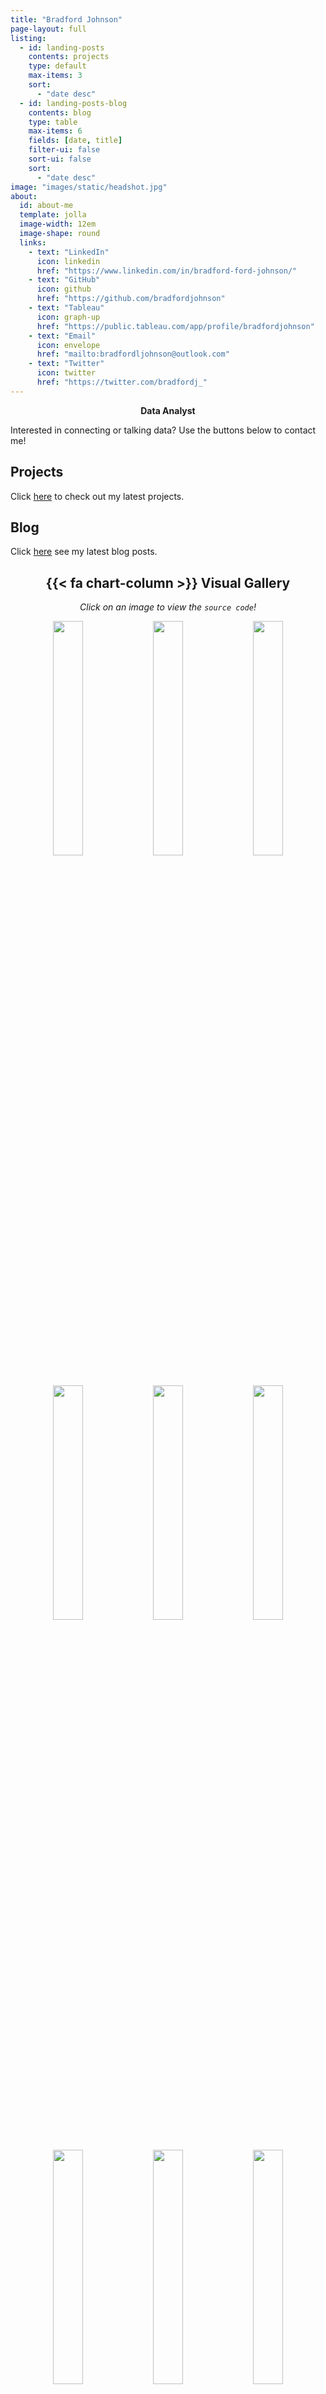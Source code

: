 ```yaml
---
title: "Bradford Johnson"
page-layout: full
listing: 
  - id: landing-posts
    contents: projects
    type: default
    max-items: 3
    sort:
      - "date desc"
  - id: landing-posts-blog
    contents: blog
    type: table
    max-items: 6
    fields: [date, title]
    filter-ui: false
    sort-ui: false
    sort:
      - "date desc"
image: "images/static/headshot.jpg"
about:
  id: about-me
  template: jolla
  image-width: 12em
  image-shape: round
  links:
    - text: "LinkedIn"
      icon: linkedin
      href: "https://www.linkedin.com/in/bradford-ford-johnson/"
    - text: "GitHub"
      icon: github
      href: "https://github.com/bradfordjohnson"
    - text: "Tableau"
      icon: graph-up
      href: "https://public.tableau.com/app/profile/bradfordjohnson"
    - text: "Email"
      icon: envelope
      href: "mailto:bradfordljohnson@outlook.com"
    - text: "Twitter"
      icon: twitter
      href: "https://twitter.com/bradfordj_"
---
```


::: {#about-me}
<center>**Data Analyst**</center>

::: {.callout-important appearance="minimal"}
Interested in connecting or talking data? Use the buttons below to contact me!
:::
:::

::: grid
::: {.g-col-12 .g-col-md-6}
## Projects

Click [here](projects.qmd) to check out my latest projects.

::: {#landing-posts}
:::
:::

::: {.g-col-12 .g-col-md-6}
## Blog

Click [here](blog.qmd) see my latest blog posts.

::: {#landing-posts-blog}
:::
:::
:::

<div>

<center>

## {{< fa chart-column >}} Visual Gallery

*Click on an image to view the `source code`!*

<p>[![](images/dynamic/african-languages.png){width="31%"}](https://github.com/bradfordjohnson/tidytuesday/blob/main/2023/week-9/african-languages.R) [![](images/dynamic/bob-ross.png){width="31%"}](https://github.com/bradfordjohnson/tidytuesday/blob/main/2023/week-8/bob-ross.R) [![](images/dynamic/age-gaps.png){width="31%"}](https://github.com/bradfordjohnson/tidytuesday/blob/main/2023/week-7/age-gaps.R)</p>

<p>[![](images/dynamic/stocks.png){width="31%"}](https://github.com/bradfordjohnson/tidytuesday/blob/main/2023/week-6/stocks.R) [![](images/dynamic/cats.png){width="31%"}](https://github.com/bradfordjohnson/tidytuesday/blob/main/2023/week-5/cats.R) [![](images/dynamic/alone.png){width="31%"}](https://github.com/bradfordjohnson/tidytuesday/blob/main/2023/week-4/alone.R)</p>

<p>[![](images/dynamic/art-history-v2.png){width="31%"}](https://github.com/bradfordjohnson/tidytuesday/blob/main/2023/week-3/art-history.R) [![](images/dynamic/birds.png){width="31%"}](https://github.com/bradfordjohnson/tidytuesday/blob/main/2023/week-2/birds.R) [![](images/dynamic/rfid-v1.png){width="31%"}](https://github.com/bradfordjohnson/tidytuesday/blob/main/2023/week-1/rfid.R)</p>

</center>

</div>
